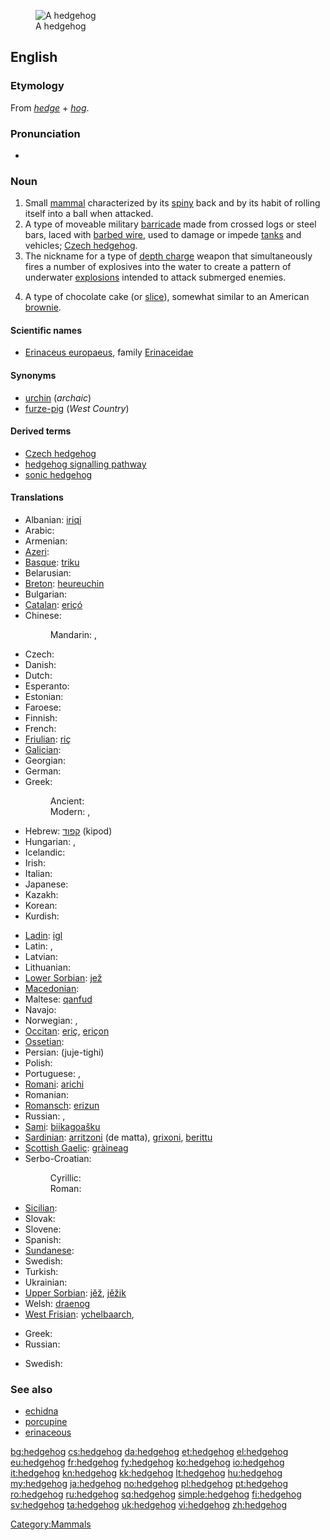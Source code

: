 {{wikipedia}}
[[Image:Igel01.jpg|thumb|A hedgehog]]
==English==

===Etymology===
From ''[[hedge]]'' + ''[[hog]]''.

===Pronunciation===
* {{IPA|/ˈhɛʤhɒɡ/}}

===Noun===
{{en-noun}}

# Small [[mammal]] characterized by its [[spiny]] back and by its habit of rolling itself into a ball when attacked.
# A type of moveable military [[barricade]] made from crossed logs or steel bars, laced with [[barbed wire]], used to damage or impede [[tank]]s and vehicles; [[Czech hedgehog]].
# The nickname for a type of [[depth charge]] weapon that simultaneously fires a number of explosives into the water to create a pattern of underwater [[explosion]]s intended to attack submerged enemies.
# {{Australia}} A type of chocolate cake (or [[slice]]), somewhat similar to an American [[brownie]].

====Scientific names====
* [[Erinaceus europaeus]], family [[Erinaceidae]]

====Synonyms====
* [[urchin]] (''archaic'')
* [[furze-pig]] (''West Country'')

====Derived terms====
* [[Czech hedgehog]]
* [[hedgehog signalling pathway]]
* [[sonic hedgehog]]

====Translations====
{{trans-top|animal}}
* Albanian: [[iriqi]]
* Arabic: {{t-|ar|قنفذ|m|tr=qunfudh}}
* Armenian: {{t-|hy|ոզնի|tr=ozni}}
* [[Azeri]]: {{t+|az|kirpi|xs=Azeri}}
* [[Basque]]: [[triku]]
* Belarusian: {{t|be|вожык|m|tr=vožyk|xs=Belarusian}}
* [[Breton]]: [[heureuchin]]
* Bulgarian: {{t+|bg|таралеж|tr=taralež}}
* [[Catalan]]: [[eriçó]] {{m}}
* Chinese:
*: Mandarin: {{t-|cmn|刺蝟|sc=Hani}}, {{t-|cmn|刺猬|tr=cìwei|sc=Hani}}
* Czech: {{t-|cs|ježek|m}}
* Danish: {{t+|da|pindsvin|n}}
* Dutch: {{t+|nl|egel|m}}
* Esperanto: {{t-|eo|erinaco|xs=Esperanto}}
* Estonian: {{t-|et|siil}}
* Faroese: {{t|fo|tindasvín|n|xs=Faroese}}
* Finnish: {{t+|fi|siili}}
* French: {{t+|fr|hérisson|m}}
* [[Friulian]]: [[riç]]
* [[Galician]]: {{t|gl|ourizo|m|xs=Galician}}
* Georgian: {{t-|ka|ზღარბი|tr=zḡarbi|sc=Geor|xs=Georgian}}
* German: {{t+|de|Igel|m}}
* Greek:
*: Ancient: {{tø|grc|ἐχῖνος|m|tr=ekhinos|sc=polytonic}}
*: Modern: {{t+|el|ακανθόχοιρος|m|tr=akanthókhoiros}}, {{t+|el|σκαντζόχοιρος|m|tr=skantzókhoiros}}
* Hebrew: [[קפוד]] (kipod)
* Hungarian: {{t+|hu|sün}}, {{t+|hu|sündisznó}}
* Icelandic: {{t+|is|broddgöltur|m}}
* Irish: {{t|ga|gráinneog|xs=Irish}}
* Italian: {{t+|it|riccio|m}}
* Japanese: {{t|ja|針鼠|tr=はりねずみ, harinezumi}}
* Kazakh: {{t|kk|кірпі|tr=kirpi|sc=Cyrl|xs=Kazakh}}
* Korean: {{t+|ko|고슴도치|tr=goseumdochi|sc=Hang}}
* Kurdish: {{t|ku|ژیژۆک|tr=jijok|sc=ku-Arab}}
{{trans-mid}}
* [[Ladin]]: [[igl]]
* Latin: {{t-|la|erinaceus|m}},  {{t-|la|ericius}}
* Latvian: {{t-|lv|ezis|xs=Latvian}}
* Lithuanian: {{t+|lt|ežys|xs=Lithuanian}}
* [[Lower Sorbian]]: [[jež]]
* [[Macedonian]]: {{t-|mk|еж|m|tr=ež}}
* Maltese: [[qanfud]]
* Navajo: {{tø|nv|adijiłii}}
* Norwegian: {{t+|no|piggsvin|n}}, {{t+|no|pinnsvin|n}}
* [[Occitan]]: [[eriç]], [[eriçon]]
* [[Ossetian]]: {{tø|os|уызын|tr=uyzyn}}
* Persian: {{fa-Arab|[[جوجه‌تیغی]]}} (juje-tighi)
* Polish: {{t+|pl|jeż|m}}
* Portuguese: {{t+|pt|porco-espinho|m}}, {{t+|pt|ouriço|m}}
* [[Romani]]: [[arichi]] {{m}}
* Romanian: {{t+|ro|arici}}
* [[Romansch]]: [[erizun]]
* Russian: {{t+|ru|ёж|m|tr=jož}}, {{t+|ru|ёжик|m|tr=jóžik}}
* [[Sami]]: [[biikagoašku]]
* [[Sardinian]]: [[arritzoni]] (de matta), [[grixoni]], [[berittu]]
* [[Scottish Gaelic]]: [[gràineag]]
* Serbo-Croatian:
*: Cyrillic: {{t|sh|јеж|m|alt=је̑ж|sc=Cyrl|xs=Serbo-Croatian}}
*: Roman: {{t|sh|jež|m|alt=jȇž|xs=Serbo-Croatian}}
* [[Sicilian]]: {{t|scn|rizzu|xs=Sicilian}}
* Slovak: {{t-|sk|jež}}
* Slovene: {{t+|sl|jež|m}}
* Spanish: {{t-|es|erizo|m}}
* [[Sundanese]]: {{t-|su|landak|xs=Sundanese}}
* Swedish: {{t+|sv|igelkott|c}}
* Turkish: {{t+|tr|kirpi}}
* Ukrainian: {{t+|uk|їжак|m|tr=jižák|xs=Ukrainian}}
* [[Upper Sorbian]]: [[jěž]], [[jěžik]]
* Welsh: [[draenog]]
* [[West Frisian]]: [[ychelbaarch]],  {{t+|fy|ychel|xs=West Frisian}}
{{trans-bottom}}

{{trans-top|obstacle}}
* Greek: {{t|el|εχίνος|m|tr=ekhínos}}
* Russian: {{t+|ru|ёж|m|tr=jož}}
{{trans-mid}}
* Swedish: {{t+|sv|spansk ryttare|c}}
{{trans-bottom}}

===See also===
* [[echidna]]
* [[porcupine]]
* [[erinaceous]]

[[Category:Mammals]]

[[bg:hedgehog]]
[[cs:hedgehog]]
[[da:hedgehog]]
[[et:hedgehog]]
[[el:hedgehog]]
[[eu:hedgehog]]
[[fr:hedgehog]]
[[fy:hedgehog]]
[[ko:hedgehog]]
[[io:hedgehog]]
[[it:hedgehog]]
[[kn:hedgehog]]
[[kk:hedgehog]]
[[lt:hedgehog]]
[[hu:hedgehog]]
[[my:hedgehog]]
[[ja:hedgehog]]
[[no:hedgehog]]
[[pl:hedgehog]]
[[pt:hedgehog]]
[[ro:hedgehog]]
[[ru:hedgehog]]
[[sq:hedgehog]]
[[simple:hedgehog]]
[[fi:hedgehog]]
[[sv:hedgehog]]
[[ta:hedgehog]]
[[uk:hedgehog]]
[[vi:hedgehog]]
[[zh:hedgehog]]